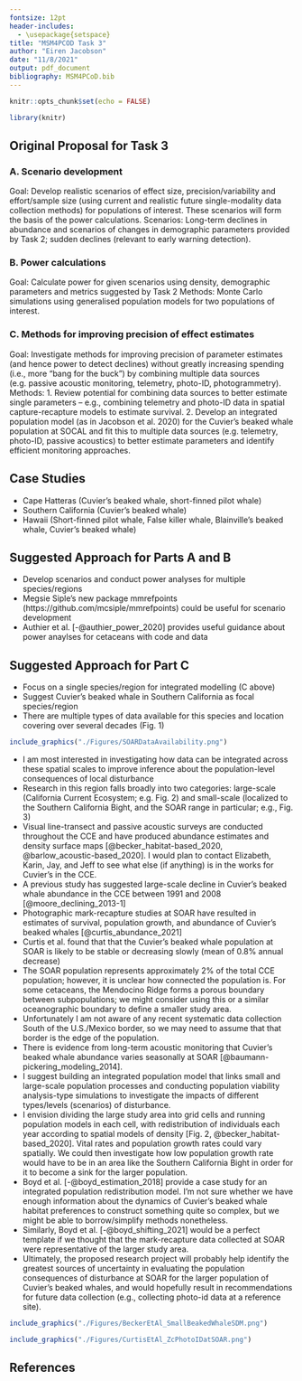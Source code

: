 ```yaml
---
fontsize: 12pt
header-includes:
  - \usepackage{setspace}
title: "MSM4PCOD Task 3"
author: "Eiren Jacobson"
date: "11/8/2021"
output: pdf_document
bibliography: MSM4PCoD.bib
---
```


```r
knitr::opts_chunk$set(echo = FALSE)

library(knitr)
```

\onehalfspace

## Original Proposal for Task 3

### A. Scenario development
Goal: Develop realistic scenarios of effect size, precision/variability and effort/sample size (using current and realistic future single-modality data collection methods) for populations of interest.  These scenarios will form the basis of the power calculations. 
Scenarios: Long-term declines in abundance and scenarios of changes in demographic parameters provided by Task 2; sudden declines (relevant to early warning detection).

### B. Power calculations
Goal: Calculate power for given scenarios using density, demographic parameters and metrics suggested by Task 2 
Methods: Monte Carlo simulations using generalised population models for two populations of interest.

### C. Methods for improving precision of effect estimates
Goal: Investigate methods for improving precision of parameter estimates (and hence power to detect declines)  without greatly increasing spending (i.e., more “bang for the buck”) by combining multiple data sources (e.g. passive acoustic monitoring, telemetry, photo-ID, photogrammetry).
Methods: 1. Review potential for combining data sources to better estimate single parameters – e.g., combining telemetry and photo-ID data in spatial capture-recapture models to estimate survival. 2. Develop an integrated population model (as in Jacobson et al. 2020) for the Cuvier’s beaked whale population at SOCAL and fit this to multiple data sources (e.g. telemetry, photo-ID, passive acoustics) to better estimate parameters and identify efficient monitoring approaches.

## Case Studies

- Cape Hatteras (Cuvier's beaked whale, short-finned pilot whale)
- Southern California (Cuvier's beaked whale)
- Hawaii (Short-finned pilot whale, False killer whale, Blainville’s beaked whale, Cuvier’s beaked whale)

## Suggested Approach for Parts A and B

- Develop scenarios and conduct power analyses for multiple species/regions
- Megsie Siple's new package mmrefpoints (https://github.com/mcsiple/mmrefpoints) could be useful for scenario development
- Authier et al. [-@authier_power_2020] provides useful guidance about power anaylses for cetaceans with code and data

## Suggested Approach for Part C

- Focus on a single species/region for integrated modelling (C above)
- Suggest Cuvier's beaked whale in Southern California as focal species/region
- There are multiple types of data available for this species and location covering over several decades (Fig. 1)

```r

include_graphics("./Figures/SOARDataAvailability.png")

```

- I am most interested in investigating how data can be integrated across these spatial scales to improve inference about the population-level consequences of local disturbance 
- Research in this region falls broadly into two categories: large-scale (California Current Ecosystem; e.g. Fig. 2) and small-scale (localized to the Southern California Bight, and the SOAR range in particular; e.g., Fig. 3)
- Visual line-transect and passive acoustic surveys are conducted throughout the CCE and have produced abundance estimates and density surface maps  [@becker_habitat-based_2020, @barlow_acoustic-based_2020]. I would plan to contact Elizabeth, Karin, Jay, and Jeff to see what else (if anything) is in the works for Cuvier's in the CCE.
- A previous study has suggested large-scale decline in Cuvier's beaked whale abundance in the CCE between 1991 and 2008 [@moore_declining_2013-1]
- Photographic mark-recapture studies at SOAR have resulted in estimates of survival, population growth, and abundance of Cuvier's beaked whales [@curtis_abundance_2021]
- Curtis et al. found that that the Cuvier's beaked whale population at SOAR is likely to be stable or decreasing slowly (mean of 0.8% annual decrease)
- The SOAR population represents approximately 2\% of the total CCE population; however, it is unclear how connected the population is. For some cetaceans, the Mendocino Ridge forms a porous boundary between subpopulations; we might consider using this or a similar oceanographic boundary to define a smaller study area.
- Unfortunately I am not aware of any recent systematic data collection South of the U.S./Mexico border, so we may need to assume that that border is the edge of the population.
- There is evidence from long-term acoustic monitoring that Cuvier's beaked whale abundance varies seasonally at SOAR [@baumann-pickering_modeling_2014].
- I suggest building an integrated population model that links small and large-scale population processes and conducting population viability analysis-type simulations to investigate the impacts of different types/levels (scenarios) of disturbance.
- I envision dividing the large study area into grid cells and running population models in each cell, with redistribution of individuals each year according to  spatial models of density [Fig. 2, @becker_habitat-based_2020]. Vital rates and population growth rates could vary spatially. We could then investigate how low population growth rate would have to be in an area like the Southern California Bight in order for it to become a sink for the larger population.
- Boyd et al. [-@boyd_estimation_2018] provide a case study for an integrated population redistribution model. I'm not sure whether we have enough information about the dynamics of Cuvier's beaked whale habitat preferences to construct something quite so complex, but we might be able to borrow/simplify methods nonetheless.
- Similarly, Boyd et al. [-@boyd_shifting_2021] would be a perfect template if we thought that the mark-recapture data collected at SOAR were representative of the larger study area. 
- Ultimately, the proposed research project will probably help identify the greatest sources of uncertainty in evaluating the population consequences of disturbance at SOAR for the larger population of Cuvier's beaked whales, and would hopefully result in recommendations for future data collection (e.g., collecting photo-id data at a reference site). 

```r

include_graphics("./Figures/BeckerEtAl_SmallBeakedWhaleSDM.png")

```

```r

include_graphics("./Figures/CurtisEtAl_ZcPhotoIDatSOAR.png")

```

\newpage

## References
